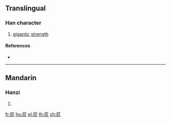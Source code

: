 {{character info/new}}
{{also|屓}}
==Translingual==

===Han character===
{{Han char|rn=44|rad=尸|as=04|sn=7|four=|canj=SBO|ids=⿸尸贝}}

# [[gigantic]] [[strength]]

====References====
* {{Han ref|kx=0300.241|hdz=20966.141|uh=5C43|ud=23619}}

----

==Mandarin==

===Hanzi===
{{cmn-hanzi|tra=屓|pin=[[xì]] ([[xi4]])|wg=hsi<sup>4</sup>}}

# {{defn|lang=cmn|sort=尸04}}

[[fr:屃]]
[[hu:屃]]
[[pl:屃]]
[[th:屃]]
[[zh:屃]]